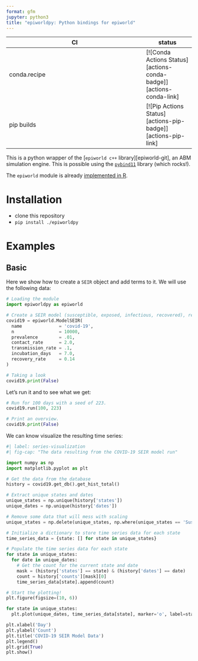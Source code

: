 ```yaml
---
format: gfm
jupyter: python3
title: "epiworldpy: Python bindings for epiworld"
---
```



|      CI              | status |
|----------------------|--------|
| conda.recipe         | [![Conda Actions Status][actions-conda-badge]][actions-conda-link] |
| pip builds           | [![Pip Actions Status][actions-pip-badge]][actions-pip-link] |

This is a python wrapper of the [`epiworld c++` library][epiworld-git], an ABM
simulation engine. This is possible using the
[`pybind11`][] library (which rocks!).

The `epiworld` module is already
[implemented in R](https://github.com/UofUEpiBio/epiworldR){target="_blank"}.

# Installation

- clone this repository
- `pip install ./epiworldpy`

# Examples 

## Basic

Here we show how to create a `SEIR` object and add terms to it. We will use the following data:

```python
# Loading the module
import epiworldpy as epiworld

# Create a SEIR model (susceptible, exposed, infectious, recovered), representing COVID-19.
covid19 = epiworld.ModelSEIR(
  name              = 'covid-19',
  n                 = 10000,
  prevalence        = .01,
  contact_rate      = 2.0,
  transmission_rate = .1,
  incubation_days   = 7.0,
  recovery_rate     = 0.14
)

# Taking a look
covid19.print(False)
```

Let's run it and to see what we get:

```python
# Run for 100 days with a seed of 223.
covid19.run(100, 223)

# Print an overview.
covid19.print(False)
```

We can know visualize the resulting time series:

```python
#| label: series-visualization
#| fig-cap: "The data resulting from the COVID-19 SEIR model run"

import numpy as np
import matplotlib.pyplot as plt

# Get the data from the database
history = covid19.get_db().get_hist_total()

# Extract unique states and dates
unique_states = np.unique(history['states'])
unique_dates = np.unique(history['dates'])

# Remove some data that will mess with scaling
unique_states = np.delete(unique_states, np.where(unique_states == 'Susceptible'))

# Initialize a dictionary to store time series data for each state
time_series_data = {state: [] for state in unique_states}

# Populate the time series data for each state
for state in unique_states:
  for date in unique_dates:
    # Get the count for the current state and date
    mask = (history['states'] == state) & (history['dates'] == date)
    count = history['counts'][mask][0]
    time_series_data[state].append(count)

# Start the plotting!
plt.figure(figsize=(10, 6))

for state in unique_states:
  plt.plot(unique_dates, time_series_data[state], marker='o', label=state)

plt.xlabel('Day')
plt.ylabel('Count')
plt.title('COVID-19 SEIR Model Data')
plt.legend()
plt.grid(True)
plt.show()
```

[`pybind11`]: https://pybind11.readthedocs.io/en/stable/